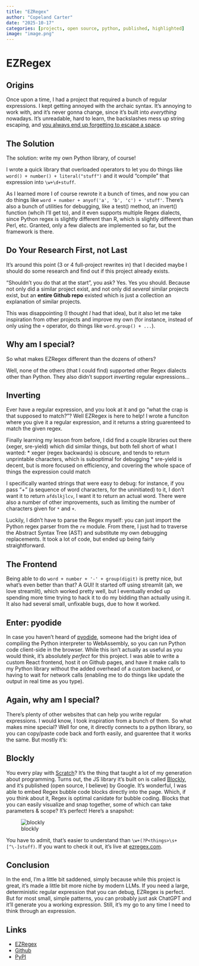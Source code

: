 ```yaml
---
title: "EZRegex"
author: "Copeland Carter"
date: "2025-10-17"
categories: [projects, open source, python, published, highlighted]
image: "image.png"
---
```


# EZRegex

## Origins
Once upon a time, I had a project that required a bunch of regular expressions. I kept getting annoyed with the archaic syntax. It's annoying to work with, and it's never gonna change, since it's built into *everything* nowadays. It's unreadable, hard to learn, the backslashes mess up string escaping, and [you always end up forgetting to escape a space](https://xkcd.com/208/).

## The Solution
The solution: write my own Python library, of course!

I wrote a quick library that overloaded operators to let you do things like `word() + number() + literal("stuff")` and it would "compile" that expression into `\w+\d+stuff`.

As I learned more I of course rewrote it a bunch of times, and now you can do things like `word + number + anyof('a', 'b', 'c') + 'stuff'`. There's also a bunch of utilities for debugging, like a test() method, an invert() function (whcih I'll get to), and it even supports multiple Regex dialects, since Python regex is slightly different than R, which is slightly different than Perl, etc. Granted, only a few dialects are implemented so far, but the framework is there.

## Do Your Research First, not Last
It's around this point (3 or 4 full-project rewrites in) that I decided maybe I should do some research and find out if this project already exists.

"Shouldn't you do that at the start", you ask? Yes. Yes you should. Because not only did a similar project exist, and not only did *several* similar projects exist, but an **entire Github repo** existed which is just a collection an explanation of similar projects.

This was disappointing (I thought *I* had that idea), but it also let me take inspiration from other projects and improve my own (for instance, instead of only using the `+` operator, do things like `word.group() + ...`).

## Why am I special?
So what makes EZRegex different than the dozens of others?

Well, none of the others (that I could find) supported other Regex dialects other than Python. They also didn't support *inverting* regular expressions...

## Inverting
Ever have a regular expression, and you look at it and go "what the crap is that supposed to match?"? Well EZRegex is here to help! I wrote a funciton where you give it a regular expression, and it returns a string guarenteed to match the given regex.

Finally learning my lesson from before, I did find a couple libraries out there (xeger, sre-yield) which did similar things, but both fell short of what I wanted:
* xeger (regex backwards) is obscure, and tends to return unprintable characters, which is suboptimal for debugging
* sre-yield is decent, but is more focused on efficiency, and covering the whole space of things the expression could match

I specifically wanted strings that were easy to debug: for instance, if you pass "\w+" (a sequence of word characters, for the uninitiated) to it, I don't want it to return `afdslkjlcv`, I want it to return an actual word. There were also a number of other improvements, such as limiting the number of characters given for `*` and `+`.

Luckily, I didn't have to parse the Regex myself: you can just import the Python regex parser from the `re` module. From there, I just had to traverse the Abstract Syntax Tree (AST) and substitute my own debugging replacements. It took a lot of code, but ended up being fairly straightforward.

## The Frontend
Being able to do `word + number + '-' + group(digit)` is pretty nice, but what's even better than that? A GUI! It started off using streamlit (ah, we love streamlit), which worked pretty well, but I eventually ended up spending more time trying to hack it to do my bidding than actually using it. It also had several small, unfixable bugs, due to how it worked.

## Enter: pyodide
In case you haven't heard of [pyodide](https://pyodide.org/en/stable/), someone had the bright idea of compiling the Python interpreter to WebAssembly, so you can run Python code client-side in the browser. While this isn't actually as useful as you would think, it's absolutely *perfect* for this project. I was able to write a custom React frontend, host it on Github pages, and have it make calls to my Python library without the added overhead of a custom backend, or having to wait for network calls (enabling me to do things like update the output in real time as you type).

## Again, why am I special?
There's plenty of other websites that can help you write regular expressions. I would know, I took inspiration from a bunch of them. So what makes mine special? Well for one, it directly connects to a python library, so you can copy/paste code back and forth easily, and guarentee that it works the same.
But mostly it's:

## Blockly
You every play with [Scratch](https://scratch.mit.edu/)? It's the thing that taught a lot of my generation about programming. Turns out, the JS library it's built on is called [Blockly](https://developers.google.com/blockly), and it's published (open source, I believe) by Google. It's wonderful, I was able to embed Regex bubble code blocks directly into the page. Which, if you think about it, Regex is optimal canidate for bubble coding. Blocks that you can easily visualize and snap together, some of which can take parameters & scope? It's perfect! Here's a snapshot:

![blockly](blockly.png)

You have to admit, that's easier to understand than `\w+(?P<things>\s+[^\-]stuff)`. If you want to check it out, it's live at [ezregex.com](https://ezregex.org).

## Conclusion
In the end, I'm a little bit saddened, simply because while this project is great, it's made a little bit more niche by modern LLMs. If you need a large, deterministic regular expression that you can debug, EZRegex is perfect. But for most small, simple patterns, you can probably just ask ChatGPT and it'll generate you a working expression. Still, it's my go to any time I need to think through an expression.

## Links
* [EZRegex](https://ezregex.org)
* [Github](https://github.com/smartycope/ezregex)
* [PyPI](https://pypi.org/project/ezregex/)
